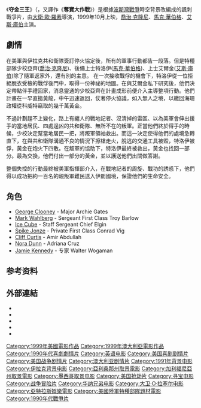 {{Infobox film
| name           = 奪寶大作戰
| original_name  = {{lang|en|''Three Kings''}}
| image          = Three Kings (film) poster art.jpg
| image_size     = 215px
| alt            = Three men in army fatigues
| caption        = 电影海报
| director       = [[David_O._Russell|David O. Russell]]
| producer       = Michael Hertzberg<br />Edward McDonnell<br />[[Charles_Roven|Charles Roven]]<br />[[Paul_Junger_Witt|Paul Junger Witt]]
| screenplay     = David O. Russell
| story          = [[John_Ridley|John Ridley]]
| starring       = [[George_Clooney|George Clooney]]<br />[[Mark_Wahlberg|Mark Wahlberg]]<br />[[Ice_Cube|Ice Cube]]<br />[[Spike_Jonze|Spike Jonze]]<br />[[Cliff_Curtis|Cliff Curtis]]<br />[[Nora_Dunn|Nora Dunn]]<br />[[Jamie_Kennedy|Jamie Kennedy]]
| music          = [[卡特·伯韋爾|卡特·伯韋爾]]
| cinematography = [[紐頓·湯瑪士·席格|紐頓·湯瑪士·席格]]
| editing        = Robert K. Lambert
| studio         = [[Village_Roadshow_Pictures|Village Roadshow Pictures]]<br />[[Paul_Junger_Witt|Junger Witt Productions]]
| distributor    = [[华纳兄弟|Warner Bros. Pictures]]
| released       = {{Film date|1999|10|01|美国|2000|01|13|澳洲}}
| runtime        = 114 分钟
| country        = 美国<br />澳大利亚
| language       = 英语English
| budget         = $7500万<ref name="BOM" >{{mojo title|threekings|Three Kings}}</ref>
| gross          = $107,752,036<ref name="BOM" />
}}
《'''夺金三王'''》（{{lang-en|''Three Kings''}}，又譯作《'''奪寶大作戰'''》）是根據[[波斯灣戰爭|波斯灣戰爭]]時空背景改編成的諷刺戰爭片，由[[大衛·歐·羅素|大衛·歐·羅素]]導演，1999年10月上映，[[喬治·克隆尼|喬治·克隆尼]]、[[馬克·華伯格|馬克·華伯格]]、[[艾斯·庫伯|艾斯·庫伯]]主演。

==劇情==
在美軍與伊拉克共和衛隊簽訂停火協定後，所有的軍事行動都告一段落。但是特種部隊少校亞齊([[喬治·克隆尼|喬治·克隆尼]])、後備上士特洛伊([[馬克·華伯格|馬克·華伯格]])、上士艾爾金([[艾斯·庫伯|艾斯·庫伯]])除了隨軍返家外，還有別的主意。
在一次接收戰俘的機會下，特洛伊從一位拒絕脫衣受檢的戰俘後門中，取得一份神祕的地圖。在與艾爾金私下研究後，他們決定帶點伴手禮回家，消息靈通的少校亞齊在計畫成形前便介入主導整項行動。他們計畫在一早直搗黃龍，中午迅速返回，仗著停火協議，如入無人之境，以繳回海珊政權從科威特竊取的幾千萬黃金。

不過計劃趕不上變化，路上有纏人的戰地記者、沒清掉的雷區、以為美軍會伸出援手的當地居民、四處逞凶的共和衛隊、無所不在的叛軍。正當他們終於得手的時候，少校決定幫當地居民一把，將叛軍領袖救出。而這一決定使得他們的處境急轉直下，在與共和衛隊溝通不良的情況下擦槍走火，脫逃的交通工具被毀，特洛伊被俘，黃金在炮火下四散。在叛軍的協助下，特洛伊最終被救出，黃金也找回一部分。最為交換，他們付出一部分的黃金，並以護送他們出關做答謝。

整個失控的行動最終被美軍指揮部介入，在戰地記者的周旋、戰功的誘惑下，他們得以成功把約一百名的親叛軍難民送入伊朗國境，保證他們的生命安全。

==角色==
* [[George_Clooney|George Clooney]] - Major Archie Gates
* [[Mark_Wahlberg|Mark Wahlberg]] - Sergeant First Class Troy Barlow
* [[Ice_Cube|Ice Cube]] - Staff Sergeant Chief Elgin
* [[Spike_Jonze|Spike Jonze]] - Private First Class Conrad Vig
* [[Cliff_Curtis|Cliff Curtis]] - Amir Abdullah
* [[Nora_Dunn|Nora Dunn]] - Adriana Cruz
* [[Jamie_Kennedy|Jamie Kennedy]] - 专家 Walter Wogaman

==参考资料==
{{Reflist}}

==外部連結==
*{{IMDb title|0120188|Three Kings}}
* {{allrovi movie|180980|Three Kings}}
* {{mojo title|threekings|Three Kings}}
* {{rotten-tomatoes|three_kings|Three Kings}}
* {{metacritic film|three-kings|Three Kings}}

{{David O. Russell}}
{{DEFAULTSORT:Three Kings (Film)}}
[[Category:1999年美國電影作品|Category:1999年美國電影作品]]
[[Category:1999年澳大利亞電影作品|Category:1999年澳大利亞電影作品]]
[[Category:1990年代喜劇劇情片|Category:1990年代喜劇劇情片]]
[[Category:英语电影|Category:英语电影]]
[[Category:美国喜剧剧情片|Category:美国喜剧剧情片]]
[[Category:美国战争剧情片|Category:美国战争剧情片]]
[[Category:澳大利亚剧情片|Category:澳大利亚剧情片]]
[[Category:1991年背景电影|Category:1991年背景电影]]
[[Category:伊拉克背景电影|Category:伊拉克背景电影]]
[[Category:亞利桑那州取景電影|Category:亞利桑那州取景電影]]
[[Category:加利福尼亞州取景電影|Category:加利福尼亞州取景電影]]
[[Category:墨西哥取景电影|Category:墨西哥取景电影]]
[[Category:美国抢劫片|Category:美国抢劫片]]
[[Category:寻宝电影|Category:寻宝电影]]
[[Category:战争冒险片|Category:战争冒险片]]
[[Category:华纳兄弟电影|Category:华纳兄弟电影]]
[[Category:大卫·O·拉塞尔电影|Category:大卫·O·拉塞尔电影]]
[[Category:亞特拉斯娛樂電影|Category:亞特拉斯娛樂電影]]
[[Category:美國陸軍特種部隊題材電影|Category:美國陸軍特種部隊題材電影]]
[[Category:1990年代戰爭片|Category:1990年代戰爭片]]
